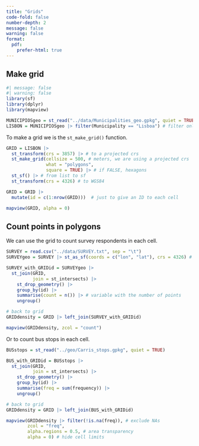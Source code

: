 ```yaml
---
title: "Grids"
code-fold: false
number-depth: 2
message: false
warning: false
format:
  pdf:
    prefer-html: true
---
```



## Make grid

```r
#| message: false
#| warning: false
library(sf)
library(dplyr)
library(mapview)

MUNICIPIOSgeo = st_read("../data/Municipalities_geo.gpkg", quiet = TRUE)
LISBON = MUNICIPIOSgeo |> filter(Municipality == "Lisboa") # filter only Lisbon
```

To make a grid we is the `st_make_grid()` function.

```r
GRID = LISBON |>
  st_transform(crs = 3857) |> # to a projected crs
  st_make_grid(cellsize = 500, # meters, we are using a projected crs
               what = "polygons",
               square = TRUE) |> # if FALSE, hexagons
  st_sf() |> # from list to sf
  st_transform(crs = 4326) # to WGS84

GRID = GRID |>  
  mutate(id = c(1:nrow(GRID)))  # just to give an ID to each cell 

mapview(GRID, alpha = 0)
```

## Count points in polygons

We can use the grid to count survey respondents in each cell.

```r
SURVEY = read.csv("../data/SURVEY.txt", sep = "\t")
SURVEYgeo = SURVEY |> st_as_sf(coords = c("lon", "lat"), crs = 4326) # convert to sf from coordinates

SURVEY_with_GRIDid = SURVEYgeo |> 
  st_join(GRID, 
          join = st_intersects) |> 
    st_drop_geometry() |> 
    group_by(id) |> 
    summarise(count = n()) |> # variable with the number of points
    ungroup()

# back to grid
GRIDdensity = GRID |> left_join(SURVEY_with_GRIDid)

mapview(GRIDdensity, zcol = "count")
```


Or to count bus stops in each cell.

```r
BUSstops = st_read("../geo/Carris_stops.gpkg", quiet = TRUE)

BUS_with_GRIDid = BUSstops |> 
  st_join(GRID, 
          join = st_intersects) |> 
    st_drop_geometry() |> 
    group_by(id) |> 
    summarise(freq = sum(frequency)) |> 
    ungroup()

# back to grid
GRIDdensity = GRID |> left_join(BUS_with_GRIDid)

mapview(GRIDdensity |> filter(!is.na(freq)), # exclude NAs
        zcol = "freq",
        alpha.regions = 0.5, # area transparency
        alpha = 0) # hide cell limits
```

